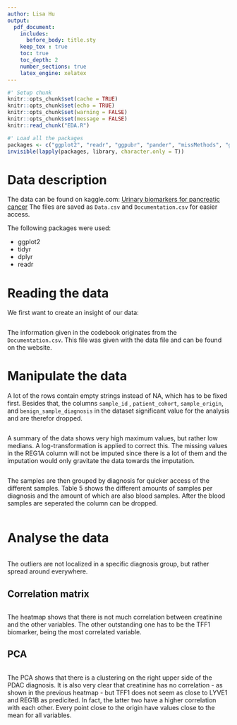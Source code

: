 ```yaml
---
author: Lisa Hu
output:
  pdf_document:
    includes:
      before_body: title.sty
    keep_tex : true
    toc: true
    toc_depth: 2
    number_sections: true
    latex_engine: xelatex
---
```


[//]: # (toc)

\newpage

```r
#' Setup chunk
knitr::opts_chunk$set(cache = TRUE)
knitr::opts_chunk$set(echo = TRUE)
knitr::opts_chunk$set(warning = FALSE)
knitr::opts_chunk$set(message = FALSE)
knitr::read_chunk("EDA.R")
```

```r
#' Load all the packages
packages <- c("ggplot2", "readr", "ggpubr", "pander", "missMethods", "ggbiplot")
invisible(lapply(packages, library, character.only = T))
```

# Data description
The data can be found on kaggle.com: [Urinary biomarkers for pancreatic cancer](https://www.kaggle.com/datasets/johnjdavisiv/urinary-biomarkers-for-pancreatic-cancer)
The files are saved as `Data.csv` and `Documentation.csv` for easier access.

The following packages were used:

+ ggplot2
+ tidyr
+ dplyr
+ readr

# Reading the data
We first want to create an insight of our data:
```r
```

The information given in the codebook originates from the `Documentation.csv`. This file was given with the data file and can be found on the website.

\newpage
# Manipulate the data
A lot of the rows contain empty strings instead of NA, which has to be fixed first. Besides that, the columns `sample_id` , `patient_cohort`, `sample_origin`, and `benign_sample_diagnosis` in the dataset significant value for the analysis and are therefor dropped.

```r
```

A summary of the data shows very high maximum values, but rather low medians. A log-transformation is applied to correct this. The missing values in the REG1A column will not be imputed since there is a lot of them and the imputation would only gravitate the data towards the imputation.

```r
```

The samples are then grouped by diagnosis for quicker access of the different samples. Table 5 shows the different amounts of samples per diagnosis and the amount of which are also blood samples. After the blood samples are seperated the column can be dropped.
\newpage
```r
```

\newpage
# Analyse the data
```r
```

The outliers are not localized in a specific diagnosis group, but rather spread around everywhere.

\newpage

## Correlation matrix
```r
```

The heatmap shows that there is not much correlation between creatinine and the other variables. The other outstanding one has to be the TFF1 biomarker, being the most correlated variable.

\newpage

## PCA
```r
```

The PCA shows that there is a clustering on the right upper side of the PDAC diagnosis. It is also very clear that creatinine has no correlation - as shown in the previous heatmap - but TFF1 does not seem as close to LYVE1 and REG1B as predicited. In fact, the latter two have a higher correlation with each other. Every point close to the origin have values close to the mean for all variables.
